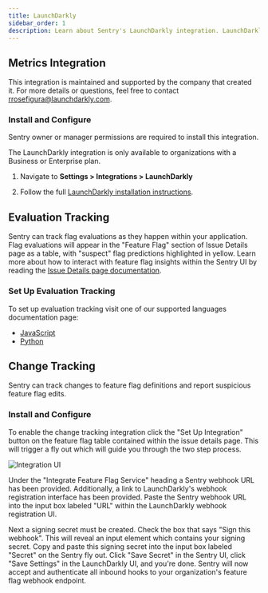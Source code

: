 ```yaml
---
title: LaunchDarkly
sidebar_order: 1
description: Learn about Sentry's LaunchDarkly integration. LaunchDarkly enables organizations to use Sentry errors as a metric in their LaunchDarkly experiments.
---
```


## Metrics Integration

This integration is maintained and supported by the company that created it. For more details or questions, feel free to contact rrosefigura@launchdarkly.com.

### Install and Configure

<Note>

Sentry owner or manager permissions are required to install this integration.

</Note>

<Note>

The LaunchDarkly integration is only available to organizations with a Business or Enterprise plan.

</Note>

1. Navigate to **Settings > Integrations > LaunchDarkly**

2. Follow the full [LaunchDarkly installation instructions](https://docs.launchdarkly.com/integrations/sentry).

## Evaluation Tracking

Sentry can track flag evaluations as they happen within your application.  Flag evaluations will appear in the "Feature Flag" section of Issue Details page as a table, with "suspect" flag predictions highlighted in yellow. Learn more about how to interact with feature flag insights within the Sentry UI by reading the [Issue Details page documentation](/product/issues/issue-details/#feature-flags).

### Set Up Evaluation Tracking

To set up evaluation tracking visit one of our supported languages documentation page:
* [JavaScript](/platforms/javascript/feature-flags/)
* [Python](/platforms/python/feature-flags/)

## Change Tracking

Sentry can track changes to feature flag definitions and report suspicious feature flag edits.

### Install and Configure

To enable the change tracking integration click the "Set Up Integration" button on the feature flag table contained within the issue details page. This will trigger a fly out which will guide you through the two step process.

![Integration UI](./img/ff-integration-ui.png)

Under the "Integrate Feature Flag Service" heading a Sentry webhook URL has been provided. Additionally, a link to LaunchDarkly's webhook registration interface has been provided. Paste the Sentry webhook URL into the input box labeled "URL" within the LaunchDarkly webhook registration UI.

Next a signing secret must be created. Check the box that says "Sign this webhook". This will reveal an input element which contains your signing secret. Copy and paste this signing secret into the input box labeled "Secret" on the Sentry fly out. Click "Save Secret" in the Sentry UI, click "Save Settings" in the LaunchDarkly UI, and you're done. Sentry will now accept and authenticate all inbound hooks to your organization's feature flag webhook endpoint.
